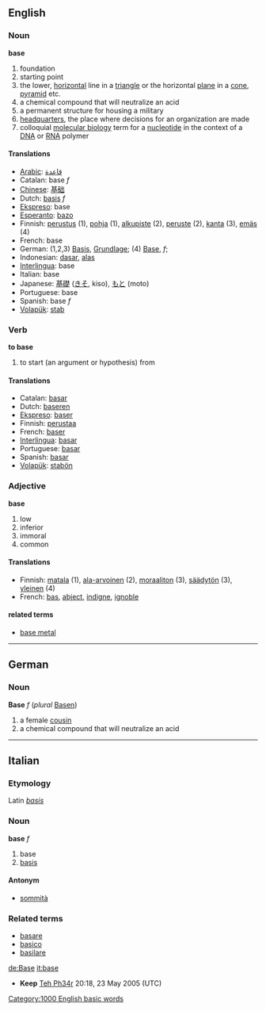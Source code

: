== English ==
=== Noun ===
'''base'''
#foundation
#starting point
#the lower, [[horizontal]] line in a [[triangle]] or the horizontal [[plane]] in a [[cone]], [[pyramid]] etc.
#a chemical compound that will neutralize an acid
#a permanent structure for housing a military
#[[headquarters]], the place where decisions for an organization are made
#colloquial [[Wikipedia:Molecular biology|molecular biology]] term for a [[Wikipedia:Nucleotide|nucleotide]] in the context of a [[Wikipedia:DNA|DNA]] or [[Wikipedia:RNA|RNA]] polymer

==== Translations ====
*[[Arabic]]: [[قاعدة]]
*Catalan: base ''f''
*[[Chinese]]: [[基础]]
*Dutch: [[basis]] ''f''
*[[Ekspreso]]: base
*[[Esperanto]]: [[bazo]]
*Finnish: [[perustus]] (1), [[pohja]] (1), [[alkupiste]] (2), [[peruste]] (2), [[kanta]] (3), [[emäs]] (4)
*French: base 
*German: (1,2,3) [[Basis]], [[Grundlage]]; (4) [[:de:Base|Base]], ''f'';
*Indonesian: [[dasar]], [[alas]]
*[[Interlingua]]: base 
*Italian: base 
*Japanese: [[基礎]] ([[きそ]], kiso), [[もと]] (moto)
*Portuguese: base 
*Spanish: base ''f''
*[[Volapük]]: [[stab]]

=== Verb ===
'''to base'''
#to start (an argument or hypothesis) from

==== Translations ====
*Catalan: [[basar]]
*Dutch: [[baseren]]
*[[Ekspreso]]: [[baser]]
*Finnish: [[perustaa]]
*French: [[baser]] 
*[[Interlingua]]: [[basar]] 
*Portuguese: [[basar]] 
*Spanish: [[basar]] 
*[[Volapük]]: [[stabön]]

=== Adjective ===
'''base'''
#low
#inferior
#immoral
#common

==== Translations ====
*Finnish: [[matala]] (1), [[ala-arvoinen]] (2), [[moraaliton]] (3), [[säädytön]] (3), [[yleinen]] (4)
*French: [[bas]], [[abject]], [[indigne]], [[ignoble]]

====related terms====
*[[base metal]]

----
== German ==
=== Noun ===
'''Base''' ''f'' (''plural'' [[Basen]])
# a female [[cousin]]
# a chemical compound that will neutralize an acid

----

==Italian==
===Etymology===
Latin ''[[basis]]''
===Noun===
'''base''' ''f''

# base
# [[basis]]

====Antonym====
*[[sommità]]

===Related terms===
*[[basare]]
*[[basico]]
*[[basilare]]

[[de:Base]]
[[it:base]]
[[Category:1000 English basic words]]

*'''Keep''' [[User:Teh Ph34r|Teh Ph34r]] 20:18, 23 May 2005 (UTC)